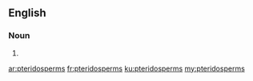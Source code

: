 ==English==

===Noun===
{{head|en}}

# {{plural of|pteridosperm}}

[[ar:pteridosperms]]
[[fr:pteridosperms]]
[[ku:pteridosperms]]
[[my:pteridosperms]]